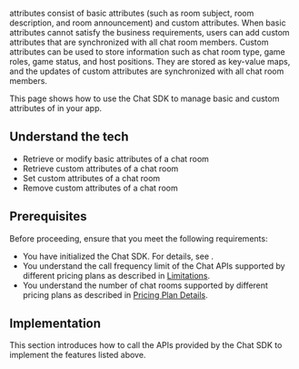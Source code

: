 
<Vg k="CHAT_ROOM"/> attributes consist of basic attributes (such as room subject, room description, and room announcement) and custom attributes. When basic attributes cannot satisfy the business requirements, users can add custom attributes that are synchronized with all chat room members.
Custom attributes can be used to store information such as chat room type, game roles, game status, and host positions. They are stored as key-value maps, and the updates of custom attributes are synchronized with all chat room members.

This page shows how to use the <Vg k="COMPANY"/> Chat SDK to manage basic and custom attributes of <Vg k="CHAT_ROOM"/> in your app.

## Understand the tech

<Understand />

- Retrieve or modify basic attributes of a chat room
- Retrieve custom attributes of a chat room
- Set custom attributes of a chat room
- Remove custom attributes of a chat room

## Prerequisites

Before proceeding, ensure that you meet the following requirements:

- You have initialized the Chat SDK. For details, see <Link to="/agora-chat/get-started/get-started-sdk"><Vg k="GET_STARTED"/></Link>.
- You understand the call frequency limit of the Chat APIs supported by different pricing plans as described in [Limitations](/agora-chat/reference/limitations).
- You understand the number of chat rooms supported by different pricing plans as described in [Pricing Plan Details](/agora-chat/reference/pricing-plan-details).


## Implementation

This section introduces how to call the APIs provided by the Chat SDK to implement the features listed above.

<ProjectImplement />